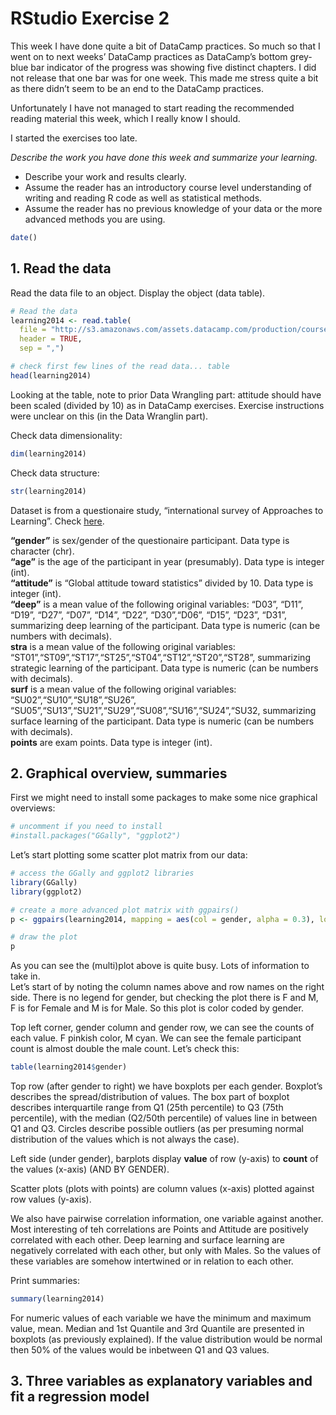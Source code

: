 # RStudio Exercise 2

This week I have done quite a bit of DataCamp practices. So much so that I went on to next weeks' DataCamp practices as DataCamp's bottom grey-blue bar indicator of the progress was showing five distinct chapters. I did not release that one bar was for one week. This made me stress quite a bit as there didn't seem to be an end to the DataCamp practices. 

Unfortunately I have not managed to start reading the recommended reading material this week, which I really know I should.

I started the exercises too late.

*Describe the work you have done this week and summarize your learning.*

- Describe your work and results clearly. 
- Assume the reader has an introductory course level understanding of writing and reading R code as well as statistical methods.
- Assume the reader has no previous knowledge of your data or the more advanced methods you are using.

```r
date()
```

## 1. Read the data

Read the data file to an object.
Display the object (data table).

```r
# Read the data
learning2014 <- read.table(
  file = "http://s3.amazonaws.com/assets.datacamp.com/production/course_2218/datasets/learning2014.txt",
  header = TRUE,
  sep = ",")

# check first few lines of the read data... table
head(learning2014)
```
Looking at the table, note to prior Data Wrangling part: attitude should have been scaled (divided by 10) as in DataCamp exercises. Exercise instructions were unclear on this (in the Data Wranglin part).

Check data dimensionality:

```r
dim(learning2014)
```

Check data structure: 

```r
str(learning2014)
```
Dataset is from a questionaire study, "international survey of Approaches to Learning". Check [here](https://www.mv.helsinki.fi/home/kvehkala/JYTmooc/JYTOPKYS3-meta.txt). 

**"gender"** is sex/gender of the questionaire participant. Data type is character (chr).  
**"age"** is the age of the participant in year (presumably). Data type is integer (int).  
**"attitude"** is "Global attitude toward statistics" divided by 10. Data type is integer (int).  
**"deep"** is a mean value of the following original variables: "D03", "D11", "D19", "D27", "D07", "D14", "D22", "D30","D06",  "D15", "D23", "D31", summarizing deep learning of the participant. Data type is numeric (can be numbers with decimals).  
**stra** is a mean value of the following original variables: "ST01","ST09","ST17","ST25","ST04","ST12","ST20","ST28", summarizing strategic learning of the participant. Data type is numeric (can be numbers with decimals).  
**surf** is a mean value of the following original variables: "SU02","SU10","SU18","SU26", "SU05","SU13","SU21","SU29","SU08","SU16","SU24","SU32, summarizing surface learning of the participant. Data type is numeric (can be numbers with decimals).  
**points** are exam points. Data type is integer (int).  

## 2. Graphical overview, summaries 

First we might need to install some packages to make some nice graphical overviews:

```r
# uncomment if you need to install
#install.packages("GGally", "ggplot2")
```

Let's start plotting some scatter plot matrix from our data:

```r
# access the GGally and ggplot2 libraries
library(GGally)
library(ggplot2)

# create a more advanced plot matrix with ggpairs()
p <- ggpairs(learning2014, mapping = aes(col = gender, alpha = 0.3), lower = list(combo = wrap("facethist", bins = 20)))

# draw the plot
p

```

As you can see the (multi)plot above is quite busy. Lots of information to take in.  
Let's start of by noting the column names above and row names on the right side. There is no legend for gender, but checking the plot there is F and M, F is for Female and M is for Male. So this plot is color coded by gender.

Top left corner, gender column and gender row, we can see the counts of each value.
F pinkish color, M cyan. We can see the female participant count is almost double the male count. Let's check this:

```r
table(learning2014$gender)
```
Top row (after gender to right) we have boxplots per each gender. Boxplot's describes the spread/distribution of values. The box part of boxplot describes interquartile range from Q1 (25th percentile) to Q3 (75th percentile), with the median (Q2/50th percentile) of values line in between Q1 and Q3. Circles describe possible outliers (as per presuming normal distribution of the values which is not always the case).

Left side (under gender), barplots display **value** of row (y-axis) to **count** of the values (x-axis) (AND BY GENDER).

Scatter plots (plots with points) are column values (x-axis) plotted against row values (y-axis).

We also have pairwise correlation information, one variable against another. Most interesting of teh correlations are Points and Attitude are positively correlated with each other. Deep learning and surface learning are negatively correlated with each other, but only with Males. So the values of these variables are somehow intertwined or in relation to each other.

Print summaries:

```r
summary(learning2014)
```

For numeric values of each variable we have the minimum and maximum value, mean. Median and 1st Quantile and 3rd Quantile are presented in boxplots (as previously explained). If the value distribution would be normal then 50% of the values would be inbetween Q1 and Q3 values.

## 3. Three variables as explanatory variables and fit a regression model 